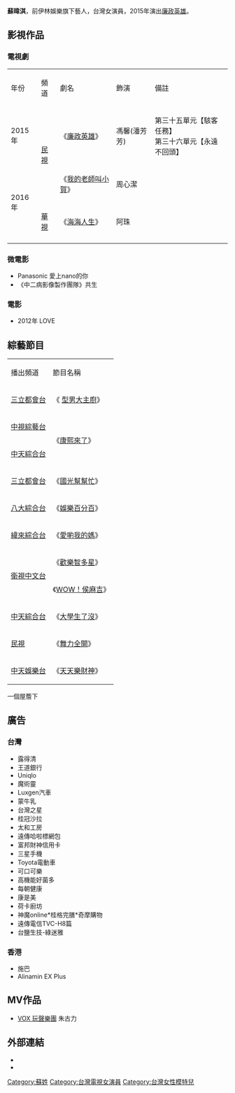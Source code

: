 {{Unreferenced|time=2021-01-15T17:20:20+00:00}}
{{藝人
| 姓名 = 蘇暐淇
| 類型 = 女藝人
| 本名 = 蘇暐淇
| 羅馬拼音 = Su Wei Qi
| 英文名 = Amber
| 國籍 = {{ROC}}
| 民族 = 
| 籍貫 = 
| 教育程度 = 
| 語言 = [[中華民國國語|國語]]、[[台語|台語]]
| 身高 =  
| 體重 = 
| 職業 = [[演員|演員]]、[[模特兒|模特兒]]
| 出身地 = 
| 出道作 = 《[[廉政英雄|廉政英雄]]》
| 出道日期 = {{Start date and age|2015}}
| 活躍年代 = 2015年至今
| 代表作 = 《[[我的老師叫小賀|我的老師叫小賀]]》 
| 著名角色 = 周心潔
| 唱片公司 = 
| 經紀公司 = [[伊林娛樂|伊林娛樂]]（模特兒公司）（2015年-2021年）<br>}}
'''蘇暐淇'''，前伊林娛樂旗下藝人，台灣女演員，2015年演出[[廉政英雄|廉政英雄]]。

== 影視作品 ==
=== 電視劇 ===
{| class="wikitable" 
|- style="background:#DE3163;color:black;font-weight:bold;text-align:center"
|年份
|頻道
|劇名
|飾演
|備註
|-
|2015年||rowspan=2|[[民視|民視]]||《[[廉政英雄|廉政英雄]]》||馮馨(潘芳芳)||第三十五單元【駭客任務】<BR>第三十六單元【永遠不回頭】
|-
|rowspan=2|2016年||《[[我的老師叫小賀|我的老師叫小賀]]》||周心潔||
|-
|[[華視|華視]]||《[[海海人生|海海人生]]》||阿珠||
|-
|}

=== 微電影 ===
*Panasonic 愛上nano的你
* 《中二病影像製作團隊》共生

=== 電影 ===
* 2012年 LOVE

== 綜藝節目 ==
{| class="wikitable" 
|- style="background:#DE3163;color:black;font-weight:bold;text-align:center"
|播出頻道
|節目名稱 
|-
|[[三立都會台|三立都會台]]
|《 [[型男大主廚|型男大主廚]]》
|-
|[[中視綜藝台|中視綜藝台]]||rowspan=2|《[[康熙來了|康熙來了]]》
|-
|[[中天綜合台|中天綜合台]]
|-
|[[三立都會台|三立都會台]]||《[[國光幫幫忙|國光幫幫忙]]》 
|-
|[[八大綜合台|八大綜合台]]||《[[娛樂百分百|娛樂百分百]]》
|-
|[[緯來綜合台|緯來綜合台]]||《[[愛喲我的媽|愛喲我的媽]]》 
|-
|rowspan=2|[[衛視中文台|衛視中文台]]||《[[歡樂智多星|歡樂智多星]]》 
|-
|《[[WOW！侯麻吉|WOW！侯麻吉]]》 
|-
|[[中天綜合台|中天綜合台]]||《[[大學生了沒|大學生了沒]]》 
|-
|[[民視|民視]]||《[[舞力全開_(節目)|舞力全開]]》
|-
|[[中天娛樂台|中天娛樂台]]||《[[天天樂財神|天天樂財神]]》
|}
一個屋簷下

== 廣告 ==
=== 台灣 ===
*露得清
*王道銀行
*Uniqlo
*魔術靈
*Luxgen汽車
*蒙牛乳 
*台灣之星
*桂冠沙拉 
*太和工房
*遠傳哈啦標網包
*富邦財神信用卡
*三星手機
*Toyota電動車
*可口可樂
*高機能好菌多
*每朝健康
*康是美
*荷卡廚坊
*神魔online*桂格完膳*奇摩購物
*遠傳電信TVC-H8篇
*台鹽生技-綠迷雅

=== 香港 ===
*施巴 
*Alinamin EX Plus

== MV作品 ==
*[[VOX_玩聲樂團|VOX 玩聲樂團]] 朱古力

== 外部連結 ==
<!-- 維基百科不是網頁收集處，非官方成立的歌迷/影迷/支援者/後援會網站、網頁、部落格、論壇等的連結，以及YouTube、Google Video之類的影像連結並不適合放在維基百科條目裡，請參考「Wikipedia:不適合維基百科的文章」。-->
*{{Facebook|amber819|蘇暐淇 Amber}}
*{{instagram|amber_su819}}

{{伊林娛樂}}
{{鳳凰藝能旗下藝人}}

[[Category:蘇姓|Category:蘇姓]]
[[Category:台灣電視女演員|Category:台灣電視女演員]]
[[Category:台灣女性模特兒|Category:台灣女性模特兒]]